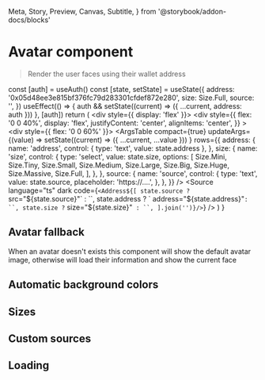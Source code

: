   Meta,
  Story,
  Preview,
  Canvas,
  Subtitle,
} from '@storybook/addon-docs/blocks'

<Meta title="Components/User/Avatar" />

# Avatar component

> Render the user faces using their wallet address

  const [auth] = useAuth()
  const [state, setState] = useState({
    address: '0x05d48ee3e815bf376fc79d283301cfdef872e280',
    size: Size.Full,
    source: '',
  })
  useEffect(() => {
    auth && setState((current) => ({ ...current, address: auth }))
  }, [auth])
  return (
    <Container>
      <div style={{ display: 'flex' }}>
        <div
          style={{
            flex: '0 0 40%',
            display: 'flex',
            justifyContent: 'center',
            alignItems: 'center',
          }}
        >
          <Avatar
            src={state.source}
            address={state.address}
            size={state.size}
          />
        </div>
        <div style={{ flex: '0 0 60%' }}>
          <ArgsTable
            compact={true}
            updateArgs={(value) =>
              setState((current) => ({ ...current, ...value }))
            }
            rows={{
              address: {
                name: 'address',
                control: { type: 'text', value: state.address },
              },
              size: {
                name: 'size',
                control: {
                  type: 'select',
                  value: state.size,
                  options: [
                    Size.Mini,
                    Size.Tiny,
                    Size.Small,
                    Size.Medium,
                    Size.Large,
                    Size.Big,
                    Size.Huge,
                    Size.Massive,
                    Size.Full,
                  ],
                },
              },
              source: {
                name: 'source',
                control: {
                  type: 'text',
                  value: state.source,
                  placeholder: 'https://....',
                },
              },
            }}
          />
        </div>
      </div>
      <Source
        language="ts"
        dark
        code={`<Address${[
          state.source ? ` src="${state.source}"` : ``,
          state.address ? ` address="${state.address}"` : ``,
          state.size ? ` size="${state.size}"` : ``,
        ].join('')}/>`}
      />
    </Container>
  )
}

<PreviewAvatar />
<Divider size="small" />

## Avatar fallback

When an avatar doesn't exists this component will show the default avatar image, otherwise will load their information and show the current face

<Canvas isExpanded>
  <div style={{ display: 'flex', justifyContent: 'space-around' }}>
    <Avatar
      address={'0xffffffffffffffffffffffffffffffffffffffff'}
      size="full"
    />
    <Avatar
      address={'0x05d48ee3e815bf376fc79d283301cfdef872e280'}
      size="full"
    />
  </div>
</Canvas>

<Divider size="small" />

## Automatic background colors

<Canvas isExpanded>
  <div style={{ display: 'flex', justifyContent: 'space-around' }}>
    <Avatar address={'0x0...'} />
    <Avatar address={'0x1...'} />
    <Avatar address={'0x2...'} />
    <Avatar address={'0x3...'} />
    <Avatar address={'0x4...'} />
    <Avatar address={'0x5...'} />
    <Avatar address={'0x6...'} />
    <Avatar address={'0x7...'} />
    <Avatar address={'0x8...'} />
    <Avatar address={'0x9...'} />
    <Avatar address={'0xa...'} />
    <Avatar address={'0xb...'} />
    <Avatar address={'0xc...'} />
    <Avatar address={'0xd...'} />
    <Avatar address={'0xe...'} />
    <Avatar address={'0xf...'} />
  </div>
</Canvas>

<Divider size="small" />

## Sizes

<Canvas isExpanded>
  <div
    style={{
      display: 'flex',
      justifyContent: 'space-around',
      alignItems: 'center',
    }}
  >
    <Avatar size="mini" />
    <Avatar size="tiny" />
    <Avatar size="small" />
    <Avatar size="medium" />
    <Avatar size="large" />
    <Avatar size="big" />
    <Avatar size="huge" />
    <Avatar size="massive" />
    <Avatar size="full" />
  </div>
</Canvas>

<Divider size="small" />

## Custom sources

<Canvas isExpanded>
  <div
    style={{
      display: 'flex',
      justifyContent: 'space-around',
      alignItems: 'center',
    }}
  >
    <Avatar
      size="massive"
      src="https://peer-lb.decentraland.org/content/contents/QmPbEZrpFB1kwe7DAU6A3v56PFz6NcgNziFN3XNX6gABE6"
    />
    <Avatar
      size="massive"
      src="https://peer-lb.decentraland.org/content/contents/QmYM9YEd4T9veJNRUUXD75hSh3QKpeg3XcVzXcKsUKNDKB"
    />
    <Avatar
      size="massive"
      src="https://peer-lb.decentraland.org/content/contents/QmPHSo4hMz4xnJNuzNJkT4ddxsYznHLCRzzRTuGbemUFLT"
    />
  </div>
</Canvas>

## Loading

<Canvas isExpanded>
  <div style={{ display: 'flex', justifyContent: 'space-around' }}>
    <Avatar loading />
    <Avatar loading address={'0x0...'} />
    <Avatar loading address={'0x1...'} />
    <Avatar loading address={'0x2...'} />
    <Avatar loading address={'0x3...'} />
    <Avatar loading address={'0x4...'} />
    <Avatar loading address={'0x5...'} />
    <Avatar loading address={'0x6...'} />
    <Avatar loading address={'0x7...'} />
    <Avatar loading address={'0x8...'} />
    <Avatar loading address={'0x9...'} />
    <Avatar loading address={'0xa...'} />
    <Avatar loading address={'0xb...'} />
    <Avatar loading address={'0xc...'} />
    <Avatar loading address={'0xd...'} />
    <Avatar loading address={'0xe...'} />
    <Avatar loading address={'0xf...'} />
  </div>
</Canvas>
